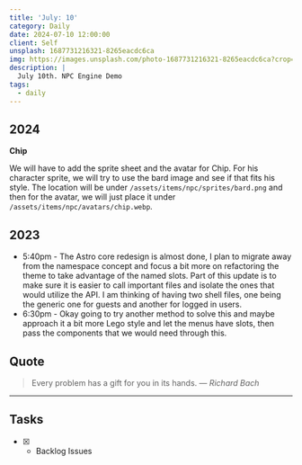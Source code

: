 ```yaml
---
title: 'July: 10'
category: Daily
date: 2024-07-10 12:00:00
client: Self
unsplash: 1687731216321-8265eacdc6ca
img: https://images.unsplash.com/photo-1687731216321-8265eacdc6ca?crop=entropy&cs=srgb&fm=jpg&ixid=MnwzNjM5Nzd8MHwxfHJhbmRvbXx8fHx8fHx8fDE2ODE3NDg2ODY&ixlib=rb-4.0.3&q=85
description: |
  July 10th. NPC Engine Demo
tags:
  - daily
---
```



## 2024

**Chip**

We will have to add the sprite sheet and the avatar for Chip.
For his character sprite, we will try to use the bard image and see if that fits his style.
The location will be under `/assets/items/npc/sprites/bard.png` and then for the avatar, we will just place it under `/assets/items/npc/avatars/chip.webp`.


<Adsense />

## 2023
- 5:40pm - The Astro core redesign is almost done, I plan to migrate away from the namespace concept and focus a bit more on refactoring the theme to take advantage of the named slots. Part of this update is to make sure it is easier to call important files and isolate the ones that would utilize the API. I am thinking of having two shell files, one being the generic one for guests and another for logged in users. 
- 6:30pm - Okay going to try another method to solve this and maybe approach it a bit more Lego style and let the menus have slots, then pass the components that we would need through this.

## Quote

> Every problem has a gift for you in its hands.
> — <cite>Richard Bach</cite>

---

## Tasks

- [x] - Backlog Issues